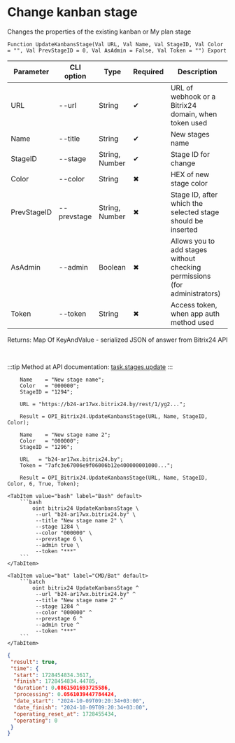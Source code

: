 ﻿---
sidebar_position: 2
---


# Change kanban stage
 Changes the properties of the existing kanban or My plan stage



`Function UpdateKanbansStage(Val URL, Val Name, Val StageID, Val Color = "", Val PrevStageID = 0, Val AsAdmin = False, Val Token = "") Export`

  | Parameter | CLI option | Type | Required | Description |
  |-|-|-|-|-|
  | URL | --url | String | &#x2714; | URL of webhook or a Bitrix24 domain, when token used |
  | Name | --title | String | &#x2714; | New stages name |
  | StageID | --stage | String, Number | &#x2714; | Stage ID for change |
  | Color | --color | String | &#x2716; | HEX of new stage color |
  | PrevStageID | --prevstage | String, Number | &#x2716; | Stage ID, after which the selected stage should be inserted |
  | AsAdmin | --admin | Boolean | &#x2716; | Allows you to add stages without checking permissions (for administrators) |
  | Token | --token | String | &#x2716; | Access token, when app auth method used |

  
  Returns:  Map Of KeyAndValue - serialized JSON of answer from Bitrix24 API

<br/>

:::tip
Method at API documentation: [task.stages.update](https://dev.1c-bitrix.ru/rest_help/tasks/task/kanban/task_stages_update.php)
:::
<br/>


```bsl title="1C:Enterprise/OneScript code example"
    Name    = "New stage name";
    Color   = "000000";
    StageID = "1294";

    URL = "https://b24-ar17wx.bitrix24.by/rest/1/yg2...";

    Result = OPI_Bitrix24.UpdateKanbansStage(URL, Name, StageID, Color);

    Name    = "New stage name 2";
    Color   = "000000";
    StageID = "1296";

    URL   = "b24-ar17wx.bitrix24.by";
    Token = "7afc3e67006e9f06006b12e400000001000...";

    Result = OPI_Bitrix24.UpdateKanbansStage(URL, Name, StageID, Color, 6, True, Token);
```
 

 <Tabs>
  
    <TabItem value="bash" label="Bash" default>
        ```bash
            oint bitrix24 UpdateKanbansStage \
             --url "b24-ar17wx.bitrix24.by" \
             --title "New stage name 2" \
             --stage 1284 \
             --color "000000" \
             --prevstage 6 \
             --admin true \
             --token "***"
        ```
    </TabItem>
  
    <TabItem value="bat" label="CMD/Bat" default>
        ```batch
            oint bitrix24 UpdateKanbansStage ^
             --url "b24-ar17wx.bitrix24.by" ^
             --title "New stage name 2" ^
             --stage 1284 ^
             --color "000000" ^
             --prevstage 6 ^
             --admin true ^
             --token "***"
        ```
    </TabItem>
</Tabs>


```json title="Result"
{
 "result": true,
 "time": {
  "start": 1728454834.3617,
  "finish": 1728454834.44785,
  "duration": 0.0861501693725586,
  "processing": 0.0561039447784424,
  "date_start": "2024-10-09T09:20:34+03:00",
  "date_finish": "2024-10-09T09:20:34+03:00",
  "operating_reset_at": 1728455434,
  "operating": 0
 }
}
```
